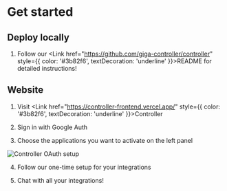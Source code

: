 
# Get started

## Deploy locally

1. Follow our <Link href="https://github.com/giga-controller/controller" style={{ color: '#3b82f6', textDecoration: 'underline' }}>README</Link> for detailed instructions!

## Website

1. Visit <Link href="https://controller-frontend.vercel.app/" style={{ color: '#3b82f6', textDecoration: 'underline' }}>Controller</Link>

2. Sign in with Google Auth

3. Choose the applications you want to activate on the left panel

<Image src="/panel.png" alt="Controller OAuth setup" width={200} height={50} />

4. Follow our one-time setup for your integrations

5. Chat with all your integrations!
